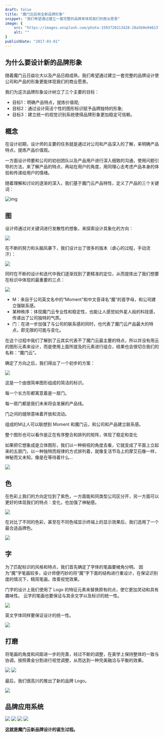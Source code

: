```yaml
---
draft: false
title: "魔门云启用全新品牌形象"
snippet: "我们希望通过建立一套完整的品牌来体现我们的商业愿景"
image: {
    src: "https://images.unsplash.com/photo-1593720213428-28a5b9e94613?&fit=crop&w=430&h=240",
    alt: ""
}
publishDate: "2017-03-01"
---
```


## 为什么要设计新的品牌形象

随着魔门云日益壮大以及产品日趋成熟，我们希望通过建立一套完整的品牌设计使公司和产品的形象更能体现我们的商业愿景。

我们为这次品牌形象设计树立了三个主要的目标：
* 目标1：明确产品特点，提炼价值观;
* 目标2：通过设计简洁个性的图形标识赋予品牌独特的形象;
* 目标3：建立统一的视觉识别系统使得品牌形象更加稳定可信赖。

## 概念

在设计初期，设计师的主要的任务就是通过对公司和产品深入的了解，来明确产品特点，提炼产品价值观。

一方面设计师要和公司的初创团队以及产品用户进行深入细致的沟通，使用问题引导的方法，来了解产品的特点，再站在用户的角度，用同理心去考虑产品本身的体验和传递给用户的情绪。

随着理解和讨论的逐渐的深入，我们基于魔门云产品特性，定义了产品的三个关键词：

![img](https://imagedelivery.net/8B08sdLvw783CQcaKhUoYw/a40ea2f4-f7ff-4871-8b11-877a11fc7200/public)

## 图

设计师通过对关键词进行发散性的想象，来探索设计具象化的方向：

![](https://imagedelivery.net/8B08sdLvw783CQcaKhUoYw/5c5fc095-485a-4e0e-9252-be6b687c5500/public)

在不断的努力和头脑风暴下，我们设计出了很多的版本（虐心的过程，手动流汗）：

![](https://imagedelivery.net/8B08sdLvw783CQcaKhUoYw/0c57c9d7-e682-4c60-76ce-7492fb2d7a00/public)

同时在不断的设计和迭代中我们逐渐找到了更精准的定位，从而提炼出了我们想要在标识中体现的最重要的三点：

![](https://imagedelivery.net/8B08sdLvw783CQcaKhUoYw/bcb328a2-5f38-4492-47b7-9afc4a6b7500/public)

* M：来自于公司英文名中的“Moment”和中文音译名“魔”的首字母，和公司建立强联系感。
* 某种秩序：体现魔门云专业性和稳定性，也能让人感觉如外星人般的科技感，传递出了公司独特的气质。
* 门：在进一步加强了与公司的联系感的同时，也代表了魔门云产品最大的特点，即无限的可能与变化。

在这个过程中我们了解到了云其实代表不了魔门云最主要的特点，所以并没有用云的图形元素来设计，而是使用上面所提及的元素进行组合，结果也会很切合我们的名称：“魔门云”。

确定了方向之后，我们得出了一个初步的方案：

![](https://imagedelivery.net/8B08sdLvw783CQcaKhUoYw/21e0e990-da20-4a17-d5c1-30197c51c200/public)

这是一个由很简单图形组成的简洁的标识。

每一个长方形都寓意着是一扇门。

每一扇门都是我们未来将会发展的产品线。

门之间的缝隙意味着开放和流动。

组成的M让人可以联想到 Moment 和魔门云，和公司和产品建立联系感。

整个图形也可以看作是正在有序整合和排列的矩阵，体现了稳定和变化

如果把它想象成是立体图形，我们以一种俯视的角度去看，它就变成了平面上立起来的五扇门，以一种独特而规律的方式排列着，就像复活节岛上的摩艾石像一样，神秘而又未知，像是在等待着什么…

![](https://imagedelivery.net/8B08sdLvw783CQcaKhUoYw/6a1de3cd-0949-47de-8459-6ecd24669100/public)

## 色

在色彩上我们的方向定位到了紫色，一方面能和同类型公司区分开，另一方面可以更好的体现我们的特点：变化，也加强了神秘感。

![](https://imagedelivery.net/8B08sdLvw783CQcaKhUoYw/0c35d43c-f23a-4503-18d4-8c25a288a700/public)

在对比了不同的色彩，甚至在不同色域显示终端上的显示效果后，我们选用了一个最合适品牌色。

![](https://imagedelivery.net/8B08sdLvw783CQcaKhUoYw/33f303ec-514b-4e94-3a7e-d965b6062a00/public)

## 字

为了匹配标识的风格和特点，我们首先确定了字体的笔画要棱角分明。
因为“魔”字笔画较多，设计师便巧妙的将“魔”字下面的结构进行重设计，在保证识别度的情况下，精简笔画，改善视觉效果。

门字的设计上我们使用了 Logo 的特征元素来替换原有的点，使它更加灵动和具有趣味性。
云字的笔画也要保证与其余文字以及标识的统一性。

![](https://imagedelivery.net/8B08sdLvw783CQcaKhUoYw/c23d7524-755b-4415-5936-f274a22fb100/public)

英文字体同样要保证设计的统一性。

![](https://imagedelivery.net/8B08sdLvw783CQcaKhUoYw/04f09173-36e3-4f83-ceb3-7c5e08d3fc00/public)

## 打磨

将笔画的角度和间距进一步的完善，经过不断的调整，在美学上保持整体的一致与协调，按照黄金分割进行视觉调整，从而达到一种完美融洽与平衡的效果。

![](https://imagedelivery.net/8B08sdLvw783CQcaKhUoYw/99b7b474-220d-41fc-e23a-3061c7d51300/public)
![](https://imagedelivery.net/8B08sdLvw783CQcaKhUoYw/3c32d9be-ab3d-4ede-a5ab-eb0e3a861300/public)

最后，我们很高兴的推出了新的品牌 Logo。

![](https://imagedelivery.net/8B08sdLvw783CQcaKhUoYw/5ceae6b6-a736-47a2-6cc5-d163034d9000/public)

## 品牌应用系统

![](https://imagedelivery.net/8B08sdLvw783CQcaKhUoYw/f897d197-ccaf-4b11-5eba-d1bd116d7500/public)
![](https://imagedelivery.net/8B08sdLvw783CQcaKhUoYw/241c96af-a361-44a3-47e1-306df0ba8300/public)
![](https://imagedelivery.net/8B08sdLvw783CQcaKhUoYw/f54aac3e-2bc5-4905-7154-ba451a1a0600/public)
![](https://imagedelivery.net/8B08sdLvw783CQcaKhUoYw/d510893c-a17f-4a66-14cf-2d4eccb7fc00/public)

**这就是魔门云新品牌设计的诞生过程。**
